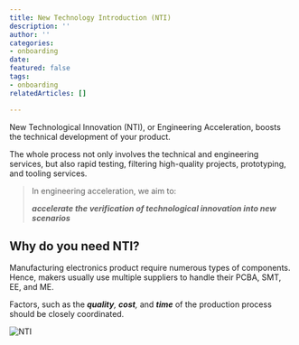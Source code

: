 ```yaml
---
title: New Technology Introduction (NTI)
description: ''
author: ''
categories:
- onboarding
date: 
featured: false
tags:
- onboarding
relatedArticles: []

---
```

New Technological Innovation (NTI), or Engineering Acceleration, boosts the technical development of your product.

The whole process not only involves the technical and engineering services, but also rapid testing, filtering high-quality projects, prototyping, and tooling services.

> In engineering acceleration, we aim to:
>
> **_accelerate the verification of technological innovation into new scenarios_**

## Why do you need NTI?

Manufacturing electronics product require numerous types of components. Hence, makers usually use multiple suppliers to handle their PCBA, SMT, EE, and ME.

Factors, such as the **_quality_**_, **cost**,_ and **_time_** of the production process should be closely coordinated.

![NTI](/uploads/nti-01.png "NTI")
